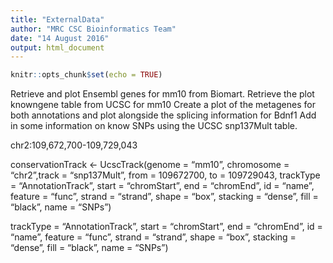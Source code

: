 ```yaml
---
title: "ExternalData"
author: "MRC CSC Bioinformatics Team"
date: "14 August 2016"
output: html_document
---
```


```r
knitr::opts_chunk$set(echo = TRUE)
```


Retrieve and plot Ensembl genes for mm10 from Biomart.
Retrieve the plot knowngene table from UCSC for mm10
Create a plot of the metagenes for both annotations and plot alongside the splicing information for Bdnf1
Add in some information on know SNPs using the UCSC snp137Mult table.

chr2:109,672,700-109,729,043

conservationTrack <- UcscTrack(genome = "mm10", chromosome = "chr2",track = "snp137Mult",
from = 109672700, to = 109729043, trackType = "AnnotationTrack",
start = "chromStart", end = "chromEnd", id = "name",
feature = "func", strand = "strand", shape = "box",
stacking = "dense", fill = "black", name = "SNPs")

trackType = "AnnotationTrack",
start = "chromStart", end = "chromEnd", id = "name",
feature = "func", strand = "strand", shape = "box",
stacking = "dense", fill = "black", name = "SNPs")
